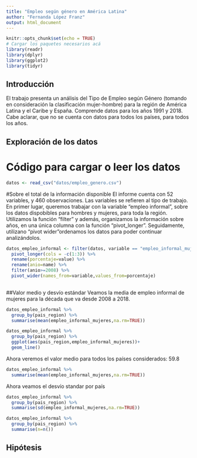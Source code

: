 ```yaml
---
title: "Empleo según género en América Latina"
author: "Fernanda López Franz"
output: html_document
---
```



```r
knitr::opts_chunk$set(echo = TRUE)
# Cargar los paquetes necesarios acá
library(readr)
library(dplyr)
library(ggplot2)
library(tidyr)
```


## Introducción
El trabajo presenta un análisis del Tipo de Empleo según Género (tomando en consideración la clasificación mujer-hombre) para la región de América Latina y el Caribe y España. Comprende datos para los años 1991 y 2018. Cabe aclarar, que no se cuenta con datos para todos los países, para todos los años. 


## Exploración de los datos
# Código para cargar o leer los datos

```r

datos <- read_csv("datos/empleo_genero.csv")
```
#Sobre el total de la información disponible
El informe cuenta con 52 variables, y 460 observaciones. Las variables se refieren al tipo de trabajo. En primer lugar, queremos trabajar con la variable "empleo informal", sobre los datos dispobibles para hombres y mujeres, para toda la región. 
Utilizamos la función "filter" y además, organizamos la información sobre años, en una única columna con la función "pivot_longer". Seguidamente, utilizano "pivot wider"ordenamos los datos para poder continuar analizándolos. 

```r
datos_empleo_informal <- filter(datos, variable == "empleo_informal_mujeres"|variable=="empleo_informal_hombres") %>% 
  pivot_longer(cols = -c(1:3)) %>% 
  rename(porcentaje=value) %>% 
  rename(anio=name) %>% 
  filter(anio>=2008) %>% 
  pivot_wider(names_from=variable,values_from=porcentaje)  
  

```
##Valor medio y desvío estándar
Veamos la media de empleo informal de mujeres para la década que va desde 2008 a 2018. 

```r
datos_empleo_informal %>% 
  group_by(pais_region) %>% 
  summarise(mean(empleo_informal_mujeres,na.rm=TRUE)) 

```
```r
datos_empleo_informal %>% 
  group_by(pais_region) %>% 
  ggplot(aes(pais_region,empleo_informal_mujeres))+
  geom_line()
```


Ahora veremos el valor medio para todos los países considerados: 59.8

```r
datos_empleo_informal %>% 
  summarise(mean(empleo_informal_mujeres,na.rm=TRUE))
```
Ahora veamos el desvío standar por país

```r
datos_empleo_informal %>% 
  group_by(pais_region) %>% 
  summarise(sd(empleo_informal_mujeres,na.rm=TRUE))
```

```r
datos_empleo_informal %>% 
  group_by(pais_region) %>% 
  summarise(n=n())
```


## Hipótesis


